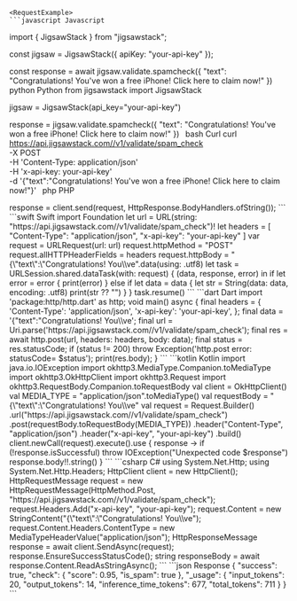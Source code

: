 
    <RequestExample>
    ```javascript Javascript
import { JigsawStack } from "jigsawstack";

const jigsaw = JigsawStack({ apiKey: "your-api-key" });

const response = await jigsaw.validate.spamcheck({
      "text": "Congratulations! You've won a free iPhone! Click here to claim now!"
})
    ```
    ```python Python
from jigsawstack import JigsawStack

jigsaw = JigsawStack(api_key="your-api-key")

response = jigsaw.validate.spamcheck({
      "text": "Congratulations! You've won a free iPhone! Click here to claim now!"
})
    ```
    ```bash Curl
curl https://api.jigsawstack.com//v1/validate/spam_check \
 -X POST \
 -H 'Content-Type: application/json' \
 -H 'x-api-key: your-api-key' \
 -d '{"text":"Congratulations! You\'ve won a free iPhone! Click here to claim now!"}'
    ```
    ```php PHP
<?php
$ch = curl_init();
curl_setopt($ch, CURLOPT_URL, 'https://api.jigsawstack.com//v1/validate/spam_check');
curl_setopt($ch, CURLOPT_RETURNTRANSFER, true);
curl_setopt($ch, CURLOPT_CUSTOMREQUEST, 'POST');
curl_setopt($ch, CURLOPT_HTTPHEADER, [
    'Content-Type: application/json',
    'x-api-key: your-api-key',
]);
curl_setopt($ch, CURLOPT_POSTFIELDS, '{"text":"Congratulations! You\\ve');

$response = curl_exec($ch);

curl_close($ch);

    ```
    ```ruby Ruby
require 'net/http'

uri = URI('https://api.jigsawstack.com//v1/validate/spam_check')
req = Net::HTTP::Post.new(uri)
req.content_type = 'application/json'
req['x-api-key'] = 'your-api-key'

req.body = '{"text":"Congratulations! You\\ve'

req_options = {
  use_ssl: uri.scheme == 'https'
}
res = Net::HTTP.start(uri.hostname, uri.port, req_options) do |http|
  http.request(req)
end

    ```
    ```go Go
package main

import (
	"fmt"
	"io"
	"log"
	"net/http"
	"strings"
)

func main() {
	client := &http.Client{}
	var data = strings.NewReader(`{"text":"Congratulations! You\ve`)
	req, err := http.NewRequest("POST", "https://api.jigsawstack.com//v1/validate/spam_check", data)
	if err != nil {
		log.Fatal(err)
	}
	req.Header.Set("Content-Type", "application/json")
	req.Header.Set("x-api-key", "your-api-key")
	resp, err := client.Do(req)
	if err != nil {
		log.Fatal(err)
	}
	defer resp.Body.Close()
	bodyText, err := io.ReadAll(resp.Body)
	if err != nil {
		log.Fatal(err)
	}
	fmt.Printf("%s\n", bodyText)
}

    ```
    ```java Java
import java.io.IOException;
import java.net.URI;
import java.net.http.HttpClient;
import java.net.http.HttpRequest;
import java.net.http.HttpRequest.BodyPublishers;
import java.net.http.HttpResponse;

HttpClient client = HttpClient.newHttpClient();

HttpRequest request = HttpRequest.newBuilder()
    .uri(URI.create("https://api.jigsawstack.com//v1/validate/spam_check"))
    .POST(BodyPublishers.ofString("{\"text\":\"Congratulations! You\\ve"))
    .setHeader("Content-Type", "application/json")
    .setHeader("x-api-key", "your-api-key")
    .build();

HttpResponse<String> response = client.send(request, HttpResponse.BodyHandlers.ofString());

    ```
    ```swift Swift
import Foundation

let url = URL(string: "https://api.jigsawstack.com//v1/validate/spam_check")!
let headers = [
    "Content-Type": "application/json",
    "x-api-key": "your-api-key"
]

var request = URLRequest(url: url)
request.httpMethod = "POST"
request.allHTTPHeaderFields = headers
request.httpBody = "{\"text\":\"Congratulations! You\\ve".data(using: .utf8)

let task = URLSession.shared.dataTask(with: request) { (data, response, error) in
    if let error = error {
        print(error)
    } else if let data = data {
        let str = String(data: data, encoding: .utf8)
        print(str ?? "")
    }
}

task.resume()

    ```
    ```dart Dart
import 'package:http/http.dart' as http;

void main() async {
  final headers = {
    'Content-Type': 'application/json',
    'x-api-key': 'your-api-key',
  };

  final data = '{"text":"Congratulations! You\\ve';

  final url = Uri.parse('https://api.jigsawstack.com//v1/validate/spam_check');

  final res = await http.post(url, headers: headers, body: data);
  final status = res.statusCode;
  if (status != 200) throw Exception('http.post error: statusCode= $status');

  print(res.body);
}

    ```
    ```kotlin Kotlin
import java.io.IOException
import okhttp3.MediaType.Companion.toMediaType
import okhttp3.OkHttpClient
import okhttp3.Request
import okhttp3.RequestBody.Companion.toRequestBody

val client = OkHttpClient()

val MEDIA_TYPE = "application/json".toMediaType()

val requestBody = "{\"text\":\"Congratulations! You\\ve"

val request = Request.Builder()
  .url("https://api.jigsawstack.com//v1/validate/spam_check")
  .post(requestBody.toRequestBody(MEDIA_TYPE))
  .header("Content-Type", "application/json")
  .header("x-api-key", "your-api-key")
  .build()

client.newCall(request).execute().use { response ->
  if (!response.isSuccessful) throw IOException("Unexpected code $response")
  response.body!!.string()
}

    ```
    ```csharp C#
using System.Net.Http;
using System.Net.Http.Headers;

HttpClient client = new HttpClient();

HttpRequestMessage request = new HttpRequestMessage(HttpMethod.Post, "https://api.jigsawstack.com//v1/validate/spam_check");

request.Headers.Add("x-api-key", "your-api-key");

request.Content = new StringContent("{\"text\":\"Congratulations! You\\ve");
request.Content.Headers.ContentType = new MediaTypeHeaderValue("application/json");

HttpResponseMessage response = await client.SendAsync(request);
response.EnsureSuccessStatusCode();
string responseBody = await response.Content.ReadAsStringAsync();

    ```
    </RequestExample>
    <ResponseExample>
    ```json Response
{
      "success": true,
      "check": {
            "score": 0.95,
            "is_spam": true
      },
      "_usage": {
            "input_tokens": 20,
            "output_tokens": 14,
            "inference_time_tokens": 677,
            "total_tokens": 711
      }
}
    ```
    </ResponseExample>
    
    